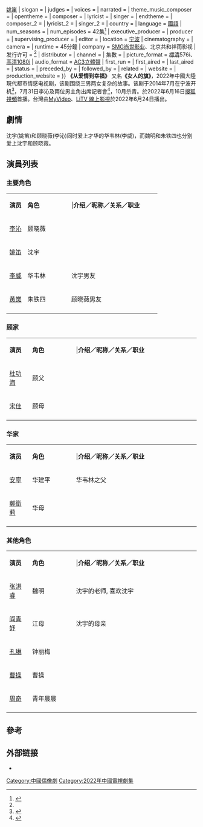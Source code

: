 {{Infobox Television
| show_name           = 从爱情到幸福
| original_name       = 
| image               = [[File:从爱情到幸福.jpg|240px]]
| caption             =  
| genre               = [[偶像劇|偶像劇]]
| format              = 
| developer           = 
| creator             = 
| writer               = 张莱
| director             = 龚朝晖
| creative_director    = 
| starring             =[[李沁|李沁]]{{、w}}[[姚笛|姚笛]]
| slogan               = 
| judges               = 
| voices               = 
| narrated             = 
| theme_music_composer = 
| opentheme            = 
| composer             = 
| lyricist             =
| singer               = 
| endtheme             =
| composer_2           = 
| lyricist_2           =
| singer_2             = 
| country              = {{CHN}}
| language             = [[國語|國語]]
| num_seasons          = <!-- or num_series -->
| num_episodes         = 42集<ref name="集數">{{cite web|title=發行許可證查詢結果|url=https://dsj.nrta.gov.cn/tims/site/views/include/quickSearch/checkIssue/result.shanty?ids=0141c436c07c10154028e4a241a5e58a |publisher=國家廣播電影電視總局|accessdate=2022-06-14}}</ref>
| executive_producer   = 
| producer             = 
| supervising_producer = 
| editor               = 
| location             = [[宁波|宁波]]
| cinematography       = 
| camera               = 
| runtime              = 45分鐘
| company              = [[上海尚世影业有限公司|SMG尚世影业]]、北京共和祥雨影视
| 发行许可  =  {{nowrap|（沪）剧审字（2015）第023号}}<ref name="集數" />
| distributor          = 
| channel              = 
| 集數                 =
| picture_format       = [[標清|標清]]576i、[[高清|高清]][[1080i|1080i]]
| audio_format         = [[AC3|AC3]][[立體聲|立體聲]]
| first_run            = {{CHN}}
| first_aired          =
| last_aired           =
| status               = 
| preceded_by          = 
| followed_by          = 
| related              = 
| website              = 
| production_website   = 
}}
'''《从爱情到幸福》''' 又名'''《女人的旗》'''，2022年中國大陸現代都市情感电视剧，该剧围绕三男两女复杂的故事。该剧于2014年7月在宁波开机<REF>
{{Cite web |url=http://ent.sina.com.cn/v/m/2014-08-01/12224184776.shtml |title=阎青妤《从爱情到幸福》开机 解读母亲 |accessdate=2014-08-01 |archive-date=2020-04-25 |archive-url=https://web.archive.org/web/20200425112653/http://ent.sina.com.cn/v/m/2014-08-01/12224184776.shtml |dead-url=no }}
</REF>，7月31日李沁及兩位男主角出席記者會<REF>
{{Cite web |url=http://yule.sohu.com/20140731/n402979316.shtml |title=张洪睿透露姚笛现状 《从爱情到幸福》发布会举行 |accessdate=2014-08-01 |archive-date=2020-04-25 |archive-url=https://web.archive.org/web/20200425112700/https://yule.sohu.com/20140731/n402979316.shtml |dead-url=no }}
</REF>，10月杀青。於2022年6月16日[[搜狐視頻|搜狐視頻]]首播。台灣由[[台灣大哥大#數位內容服務|MyVideo]]、[[LiTV_線上影視|LiTV 線上影視]]於2022年6月24日播出。

==劇情==
沈宇(姚笛)和顾晓薇(李沁)同时爱上才华的华韦林(李威)，而魏明和朱铁四也分别爱上沈宇和顾晓薇。

==演員列表==  
===主要角色===
{|class="wikitable" width="50%" style="text-align:center;"
|- style="background:green; color:snow" align=center
|style="width:12%"|'''演员'''|| style="width:100px"|'''角色'''|| |'''介绍／昵称／关系／职业'''
|-
|[[李沁|李沁]]||顾晓薇||
|-
|[[姚笛|姚笛]]||沈宇||
|-
|[[李威|李威]]||华韦林||沈宇男友
|-
|[[黄觉|黄觉]]||朱铁四||顾晓薇男友
|-
|}
===顾家===
{|class="wikitable" width="50%" style="text-align:center;"
|- style="background:green; color:snow" align=center
|style="width:12%"|'''演员'''|| style="width:100px"|'''角色'''|| |'''介绍／昵称／关系／职业'''
|-
|[[杜功海|杜功海]]||顾父||
|-
|[[宋佳_(1962年)|宋佳]]||顾母||
|-
|}
===华家===
{|class="wikitable" width="50%" style="text-align:center;"
|- style="background:green; color:snow" align=center
|style="width:12%"|'''演员'''|| style="width:100px"|'''角色'''|| |'''介绍／昵称／关系／职业'''
|-
|[[安寧|安寧]]||华建平||华韦林之父
|-
|[[鄭衛莉|鄭衛莉]]||华母||
|-
|}
===其他角色===
{|class="wikitable" width="50%" style="text-align:center;"
|- style="background:green; color:snow" align=center
|style="width:12%"|'''演员'''|| style="width:100px"|'''角色'''|| |'''介绍／昵称／关系／职业'''
|-
|[[张洪睿|张洪睿]]||魏明||沈宇的老师, 喜欢沈宇
|-
|[[阎青妤|阎青妤]]||江母||沈宇的母亲
|-
|[[孔琳_(演員)|孔琳]]|| 钟丽梅 ||
|-
|[[曹操_(演员)|曹操]] ||曹操  ||
|-
|[[周奇|周奇]] ||青年晨晨||
|-
|}

==參考==
{{reflist}}

==外部链接==
*{{sinaweibo|5230524856|《从爱情到幸福》}}
{{DEFAULTSORT:C从}}
[[Category:中國偶像劇|Category:中國偶像劇]]
[[Category:2022年中國電視劇集|Category:2022年中國電視劇集]]